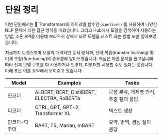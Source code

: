 # 단원 정리

<CourseFloatingBanner
    chapter={1}
    classNames="absolute z-10 right-0 top-0"
/>

이번 단원에서는 🤗 Transformers의 하이레벨 함수인 `pipeline()` 를 사용하여 다양한 NLP 문제에 대한 접근 방식을 배웠습니다. 그리고 Hub에서 모델을 검색하여 사용하는 방법, 추론 API를 이용해 브라우저 상에서 바로 모델을 테스트 하는 방법 또한 알아보았습니다.

지금까지 트랜스포머 모델의 대략작인 동작 방식과, 전이 학습(transfer learning) 및 미세 조정(fine-tuning)의 중요성에 알아보았습니다. 핵심은 어떤 문제를 풀고싶냐에 따라 전체 모델 구조를 다 사용하거나 인코더, 디코더만 사용할 수도 있다는 것입니다. 아래 표는 이를 요약해서 보여주고 있습니다:

| Model | Examples | Tasks |
| --- | --- | --- |
| 인코더 | ALBERT, BERT, DistilBERT, ELECTRA, RoBERTa | 문장 분류, 개체명 인식, 추출 질의 응답 |
| 디코더 | CTRL, GPT, GPT-2, Transformer XL | 텍스트 생성 |
| 인코더-디코더 | BART, T5, Marian, mBART | 요약, 번역, 생성 질의 응답 |


<EditOnGithub source="https://github.com/huggingface/course/blob/main/chapters/ko/chapter1/9.mdx" />
